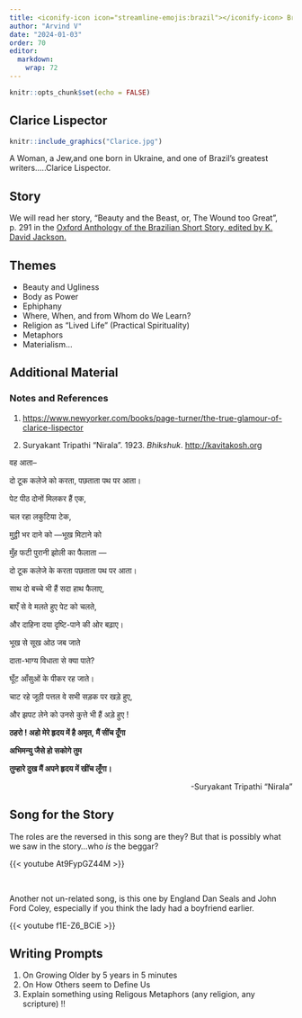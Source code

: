```yaml
---
title: <iconify-icon icon="streamline-emojis:brazil"></iconify-icon> Brazil - Clarice Lispector
author: "Arvind V"
date: "2024-01-03"
order: 70
editor: 
  markdown: 
    wrap: 72
---
```


```r
knitr::opts_chunk$set(echo = FALSE)
```

## Clarice Lispector

```r
knitr::include_graphics("Clarice.jpg")
```

A Woman, a Jew,and one born in Ukraine, and one of
Brazil's greatest writers.....Clarice Lispector.

## Story

We will read her story, "Beauty and the Beast, or, The Wound too Great",
p. 291 in the <u>[Oxford Anthology of the Brazilian Short Story, edited
by K. David
Jackson](Oxford%20Anthology%20of%20the%20Brazilian%20Short%20St%20-%20Jackson,%20K.%20David.pdf).
</u>

## Themes

-   Beauty and Ugliness
-   Body as Power
-   Ephiphany
-   Where, When, and from Whom do We Learn?
-   Religion as "Lived Life" (Practical Spirituality)
-   Metaphors
-   Materialism...

## Additional Material

### Notes and References

1.  <u><https://www.newyorker.com/books/page-turner/the-true-glamour-of-clarice-lispector></u>

2.  Suryakant Tripathi "Nirala". 1923. *Bhikshuk*.
    <u><http://kavitakosh.org></u>

वह आता--

दो टूक कलेजे को करता, पछताता पथ पर आता।

पेट पीठ दोनों मिलकर हैं एक,

चल रहा लकुटिया टेक,

मुट्ठी भर दाने को —भूख मिटाने को

मुँह फटी पुरानी झोली का फैलाता —

दो टूक कलेजे के करता पछताता पथ पर आता।

साथ दो बच्चे भी हैं सदा हाथ फैलाए,

बाएँ से वे मलते हुए पेट को चलते,

और दाहिना दया दृष्टि-पाने की ओर बढ़ाए।

भूख से सूख ओठ जब जाते

दाता-भाग्य विधाता से क्या पाते?

घूँट आँसुओं के पीकर रह जाते।

चाट रहे जूठी पत्तल वे सभी सड़क पर खड़े हुए,

और झपट लेने को उनसे कुत्ते भी हैं अड़े हुए !

**ठहरो ! अहो मेरे हृदय में है अमृत, मैं सींच दूँगा**

**अभिमन्यु जैसे हो सकोगे तुम**

**तुम्हारे दुख मैं अपने हृदय में खींच लूँगा।**

[-Suryakant Tripathi "Nirala"]{style="float:right"}

<br>

## Song for the Story

The roles are the reversed in this song are they? But that is possibly
what we saw in the story...who *is* the beggar?

{{< youtube At9FypGZ44M >}}

<br>

Another not un-related song, is this one by England Dan Seals and John
Ford Coley, especially if you think the lady had a boyfriend earlier.

{{< youtube f1E-Z6_BCiE >}}

## Writing Prompts

1.  On Growing Older by 5 years in 5 minutes
2.  On How Others seem to Define Us
3.  Explain something using Religous Metaphors (any religion, any
    scripture) !!

